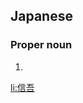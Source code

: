 ==Japanese==
{{ja-kanjitab|しん|ご|yomi=o}}

===Proper noun===
{{ja-pos|proper|しんご}}

# {{given name|male|lang=ja|sort=しんご}}

[[li:信吾]]